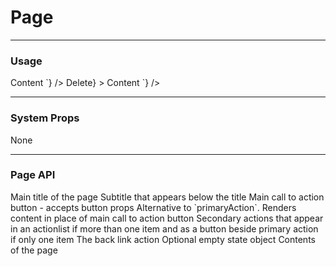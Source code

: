 
# Page

---

### Usage

<LiveCode>
  <LiveCode.Content
    title="Example with all elements"
    code={`
      <Page
        breadcrumbAction={{
          content: 'Back to Templates',
        }}
        primaryAction={{
          content: 'Publish',
        }}
        secondaryActions={[{
          content: 'Edit',
        },{
          content: 'Delete',
        }]}
        title="Template #3"
        subtitle="Published"
      >
        <Panel sectioned>Content</Panel>
      </Page>
    `}
  />
  <LiveCode.Content
    title="With a custom primary area"
    code={`
      <Page
        title="Title"
        primaryArea={<Button color="red">Delete</Button>}
      >
        <Panel sectioned>Content</Panel>
      </Page>
    `}
  />
</LiveCode>

---

### System Props

None

---

### Page API

<Prop name="title" type="number">
  Main title of the page
</Prop>
<Prop name="subtitle" type="number">
  Subtitle that appears below the title
</Prop>
<Prop name="primaryAction" type="number">
  Main call to action button - accepts button props
</Prop>
<Prop name="primaryArea" type="React node">
  Alternative to `primaryAction`. Renders content in place of main call to
  action button
</Prop>
<Prop name="secondaryActions" type="array">
  Secondary actions that appear in an actionlist if more than one item and as a
  button beside primary action if only one item
</Prop>
<Prop name="breadcrumbAction" type="object">
  The back link action
</Prop>
<Prop name="empty" type="object">
  Optional empty state object
</Prop>
<Prop name="children" type="React node">
  Contents of the page
</Prop>
